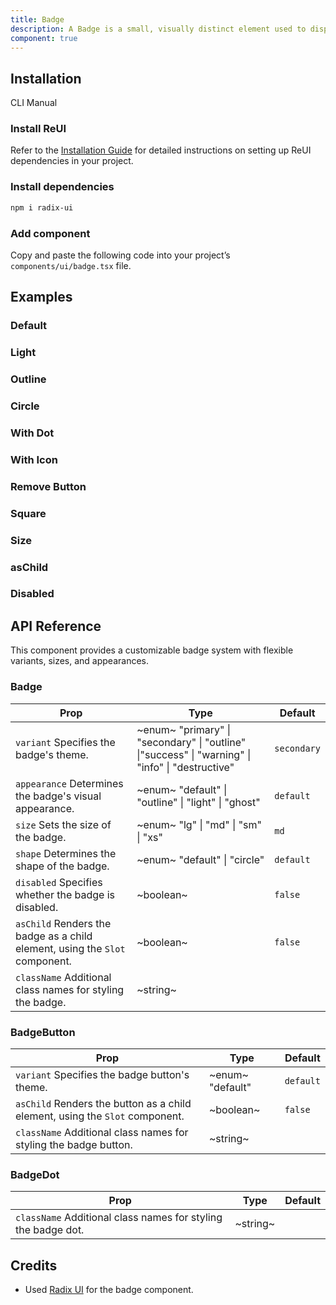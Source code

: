 ```yaml
---
title: Badge
description: A Badge is a small, visually distinct element used to display contextual metadata, such as status, category, or notifications, enhancing the clarity and organization of your design.
component: true
---
```


## Installation

<Tabs defaultValue="cli">

<TabsList>
  <TabsTrigger value="cli">CLI</TabsTrigger>
  <TabsTrigger value="manual">Manual</TabsTrigger>
</TabsList>

<TabsContent value="cli">
  <CliCommands name="badge" />
</TabsContent>

<TabsContent value="manual">    
<Steps>

### Install ReUI

Refer to the [Installation Guide](/docs/installation) for detailed instructions on setting up ReUI dependencies in your project.

### Install dependencies

```bash
npm i radix-ui
```

### Add component

Copy and paste the following code into your project’s `components/ui/badge.tsx` file.

<ComponentPreview name="badge" />

</Steps>

</TabsContent>

</Tabs>

## Examples

### Default

<ExamplePreview path="badge/default" />

### Light

<ExamplePreview path="badge/light" />

### Outline

<ExamplePreview path="badge/outline" />

### Circle

<ExamplePreview path="badge/circle" />

### With Dot

<ExamplePreview path="badge/with-dot" />

### With Icon

<ExamplePreview path="badge/with-icon" />

### Remove Button

<ExamplePreview path="badge/remove-button" />

### Square

<ExamplePreview path="badge/square" />

### Size

<ExamplePreview path="badge/size" />

### asChild

<ExamplePreview path="badge/as-child" />

### Disabled

<ExamplePreview path="badge/disabled" />

## API Reference

This component provides a customizable badge system with flexible variants, sizes, and appearances.

### Badge

| **Prop**                                                                                               | **Type**                                                                                                                                | **Default** |
| ------------------------------------------------------------------------------------------------------ | --------------------------------------------------------------------------------------------------------------------------------------- | ----------- |
| `variant` <PopoverInfo>Specifies the badge's theme.</PopoverInfo>                                      | ~enum~ <PopoverInfo> "primary" \| "secondary" \| "outline" \|"success" \| "warning" \| "info" \| "destructive" </PopoverInfo> | `secondary` |
| `appearance` <PopoverInfo>Determines the badge's visual appearance.</PopoverInfo>                      | ~enum~ <PopoverInfo> "default" \| "outline" \| "light" \| "ghost" </PopoverInfo>                                                                     | `default`   |
| `size` <PopoverInfo>Sets the size of the badge.</PopoverInfo>                                          | ~enum~ <PopoverInfo> "lg" \| "md" \| "sm" \| "xs" </PopoverInfo>                                                                        | `md`        |
| `shape` <PopoverInfo>Determines the shape of the badge.</PopoverInfo>                                  | ~enum~ <PopoverInfo> "default" \| "circle" </PopoverInfo>                                                                               | `default`   |
| `disabled` <PopoverInfo>Specifies whether the badge is disabled.</PopoverInfo>                         | ~boolean~                                                                                                                               | `false`     |
| `asChild` <PopoverInfo>Renders the badge as a child element, using the `Slot` component.</PopoverInfo> | ~boolean~                                                                                                                               | `false`     |
| `className` <PopoverInfo>Additional class names for styling the badge.</PopoverInfo>                   | ~string~                                                                                                                                | <Na/>       |

### BadgeButton

| **Prop**                                                                                                | **Type**                                      | **Default** |
| ------------------------------------------------------------------------------------------------------- | --------------------------------------------- | ----------- |
| `variant` <PopoverInfo>Specifies the badge button's theme.</PopoverInfo>                                | ~enum~ <PopoverInfo> "default" </PopoverInfo> | `default`   |
| `asChild` <PopoverInfo>Renders the button as a child element, using the `Slot` component.</PopoverInfo> | ~boolean~                                     | `false`     |
| `className` <PopoverInfo>Additional class names for styling the badge button.</PopoverInfo>             | ~string~                                      | <Na/>       |

### BadgeDot

| **Prop**                                                                                 | **Type** | **Default** |
| ---------------------------------------------------------------------------------------- | -------- | ----------- |
| `className` <PopoverInfo>Additional class names for styling the badge dot.</PopoverInfo> | ~string~ | <Na/>       |

## Credits

- Used [Radix UI](https://www.radix-ui.com/primitives/docs/components/badge) for the badge component.
